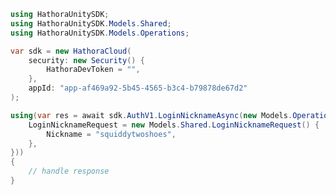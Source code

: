 ```csharp LoginNickname.cs
using HathoraUnitySDK;
using HathoraUnitySDK.Models.Shared;
using HathoraUnitySDK.Models.Operations;

var sdk = new HathoraCloud(
    security: new Security() {
        HathoraDevToken = "",
    },
    appId: "app-af469a92-5b45-4565-b3c4-b79878de67d2"
);

using(var res = await sdk.AuthV1.LoginNicknameAsync(new Models.Operations.LoginNicknameRequest() {
    LoginNicknameRequest = new Models.Shared.LoginNicknameRequest() {
        Nickname = "squiddytwoshoes",
    },
}))
{
    // handle response
}
```
